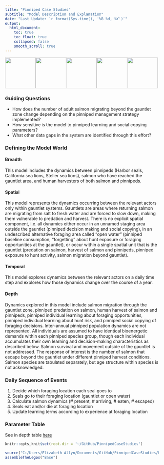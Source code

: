 ```yaml
---
title: "Pinniped Case Studies"
subtitle: "Model Description and Explanation"
date: "Last Update: `r format(Sys.time(), '%B %d, %Y')`"
output:
  html_document:
    toc: true
    toc_float: true
    collapsed: false
    smooth_scroll: true
---
```

![](img/seal.png){width=100px}![](img/seal.png){width=100px}![](img/seal.png){width=100px}![](img/seal.png){width=100px}![](img/seal.png){width=100px}

### Guiding Questions  
* How does the number of adult salmon migrating beyond the gauntlet zone change depending on the pinniped management strategy implemented?  
* How sensitive is the model to pinniped learning and social copying parameters?  
* What other data gaps in the system are identified through this effort?  

### Defining the Model World  
#### Breadth  
This model includes the dynamics between pinnipeds (Harbor seals, California sea lions, Steller sea lions), salmon who have reached the gauntlet area, and human harvesters of both salmon and pinnipeds.  

#### Spatial  
This model represents the dynamics occurring between the relevant actors only within gauntlet systems. Gauntlets are areas where returning salmon are migrating from salt to fresh water and are forced to slow down, making them vulnerable to predation and harvest. There is no explicit spatial component, i.e. all dynamics either occur in an unnamed staging area outside the gauntlet (pinniped decision making and social copying), in an undescribed alternative foraging area called “open water” (pinniped baseline consumption, “forgetting” about hunt exposure or foraging opportunities at the gauntlet), or occur within a single spatial unit that is the gauntlet (predation on salmon, harvest of salmon and pinnipeds, pinniped exposure to hunt activity, salmon migration beyond gauntlet).  

#### Temporal  
This model explores dynamics between the relevant actors on a daily time step and explores how those dynamics change over the course of a year.  

#### Depth  
Dynamics explored in this model include salmon migration through the gauntlet zone, pinniped predation on salmon, human harvest of salmon and pinnipeds, pinniped individual learning about foraging opportunities, pinniped individual learning about hunt risk, and pinniped social copying of foraging decisions. Inter-annual pinniped population dynamics are not represented. All individuals are assumed to have identical bioenergetic demands within each pinniped species group, though each individual accumulates their own learning and decision-making characteristics as described below. Salmon survival and movement outside of the gauntlet is not addressed. The response of interest is the number of salmon that escape beyond the gauntlet under different pinniped harvest conditions. Salmon species are tabulated separately, but age structure within species is not acknowledged.  

### Daily Sequence of Events
1. Decide which foraging location each seal goes to  
2. Seals go to their foraging location (gauntlet or open water)  
3. Calculate salmon dynamics (# present, # arriving, # eaten, # escaped)  
4. Seals eat and/or die at foraging location  
5. Update learning terms according to experience at foraging location  

### Parameter Table
See in depth table [here](https://docs.google.com/spreadsheets/d/14LWg-lLf4w3-IbQNVLDXNPXHsMHo4w5JEt5onHkIoR8/edit?usp=sharing)


```r
knitr::opts_knit$set(root.dir = '~/GitHub/PinnipedCaseStudies')
```

```r
source("C:/Users/Elizabeth Allyn/Documents/GitHub/PinnipedCaseStudies/Functions/assembleTheLegos.R")
assembleTheLegos("Base")
```




